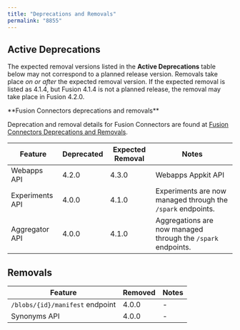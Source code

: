 ```yaml
---
title: "Deprecations and Removals"
permalink: "8855"
---
```


## Active Deprecations

The expected removal versions listed in the **Active Deprecations** table below may not correspond to a planned release version. Removals take place *on or after* the expected removal version. If the expected removal is listed as 4.1.4, but Fusion 4.1.4 is not a planned release, the removal may take place in Fusion 4.2.0.

<Tip>
**Fusion Connectors deprecations and removals**

Deprecation and removal details for Fusion Connectors are found at [Fusion Connectors Deprecations and Removals](/fusion-connectors/ft39rr/deprecations-and-removals).
</Tip>

| Feature | Deprecated | Expected Removal | Notes |
| --- | --- | --- | --- |
| Webapps API | 4.2.0 | 4.3.0 | Webapps Appkit API |
| Experiments API | 4.0.0 | 4.1.0 | Experiments are now managed through the `/spark` endpoints. |
| Aggregator API | 4.0.0 | 4.1.0 | Aggregations are now managed through the `/spark` endpoints. |

## Removals

| Feature | Removed | Notes |
| --- | --- | --- |
| `/blobs/{id}/manifest` endpoint | 4.0.0 | - |
| Synonyms API | 4.0.0 | - |
